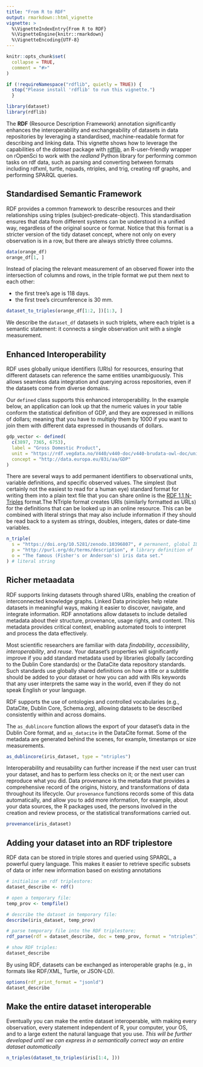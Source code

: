 ```yaml
---
title: "From R to RDF"
output: rmarkdown::html_vignette
vignette: >
  %\VignetteIndexEntry{From R to RDF}
  %\VignetteEngine{knitr::rmarkdown}
  %\VignetteEncoding{UTF-8}
---
```


```r
knitr::opts_chunk$set(
  collapse = TRUE,
  comment = "#>"
)

if (!requireNamespace("rdflib", quietly = TRUE)) { 
  stop("Please install 'rdflib' to run this vignette.") 
  }

```

```r
library(dataset)
library(rdflib)
```

The **RDF** (Resource Description Framework) annotation significantly enhances the interoperability and exchangeability of datasets in data repositories by leveraging a standardised, machine-readable format for describing and linking data. This vignette shows how to leverage the capabilities of the _dataset_ package with [rdflib](https://docs.ropensci.org/rdflib/index.html), an R-user-friendly wrapper on rOpenSci to work with the _redland_ Python library for performing common tasks on rdf data, such as parsing and converting between formats including rdfxml, turtle, nquads, ntriples, and trig, creating rdf graphs, and performing SPARQL queries.

## Standardised Semantic Framework
RDF provides a common framework to describe resources and their relationships using triples (subject-predicate-object). This standardisation ensures that data from different systems can be understood in a unified way, regardless of the original source or format.  Notice that this format is a stricter version of the tidy dataset concept, where not only on every observation is in a row, but there are always strictly three columns.

```r
data(orange_df)
orange_df[1, ]
```

Instead of placing the relevant measurement of an observed flower into the intersection of columns and rows, in the triple format we put them next to each other: 

- the first tree's age is 118 days.
- the first tree's circumference is 30 mm.


```r
dataset_to_triples(orange_df[1:2, ])[1:3, ]
```
We describe the `dataset_df` datasets in such triplets, where each triplet is a semantic statement: it connects a single observation unit with a single measurement.

##  Enhanced Interoperability
RDF uses globally unique identifiers (URIs) for resources, ensuring that different datasets can reference the same entities unambiguously. This allows seamless data integration and querying across repositories, even if the datasets come from diverse domains.

Our `defined` class supports this enhanced interoperability. In the example below, an application can look up that the numeric values in your table conform the statistical definition of GDP, and they are expressed in millions of dollars; meaning that you have to multiply them by 1000 if you want to join them with different data expressed in thousands of dollars. 

```r
gdp_vector <- defined(
  c(3897, 7365, 6753),
  label = "Gross Domestic Product",
  unit = "https://rdf.vegdata.no/V440/v440-doc/v440-brudata-owl-doc/unit_MillionUSD.html",
  concept = "http://data.europa.eu/83i/aa/GDP"
)
```

There are several ways to add permanent identifiers to observational units, variable definitions, and specific observed values. The simplest (but certainly not the easiest to read for a human eye) standard format for writing them into a plain text file that you can share online is the [RDF 1.1 N-Triples](https://www.w3.org/TR/n-triples/) format.The NTriple format creates URIs (similarly formatted as URLs) for the definitions that can be looked up in an online resource. This can be combined with literal strings that may also include information if they should be read back to a system as strings, doubles, integers, dates or date-time variables.

```r
n_triple(
  s = "https://doi.org/10.5281/zenodo.10396807", # permanent, global ID of the dataset
  p = "http://purl.org/dc/terms/description", # library definition of 'description'
  o = "The famous (Fisher's or Anderson's) iris data set."
) # literal string
```
## Richer metaadata
RDF supports linking datasets through shared URIs, enabling the creation of interconnected knowledge graphs. Linked Data principles help relate datasets in meaningful ways, making it easier to discover, navigate, and integrate information. RDF annotations allow datasets to include detailed metadata about their structure, provenance, usage rights, and content. This metadata provides critical context, enabling automated tools to interpret and process the data effectively.

Most scientific researchers are familiar with data *findability*, *accessibility*, *interoperability*, and *reuse*. Your dataset's properties will significantly improve if you add standard metadata used by libraries globally (according to the Dublin Core standards) or the DataCite data repository standards. Such standards use globally shared definitions on how a title or a subtitle should be added to your dataset or how you can add with IRIs keywords that any user interprets the same way in the world, even if they do not speak English or your language.

RDF supports the use of ontologies and controlled vocabularies (e.g., DataCite, Dublin Core, Schema.org), allowing datasets to be described consistently within and across domains.

The `as_dublincore` function allows the export of your dataset's data in the Dublin Core format, and `as_datacite` in the DataCite format. Some of the metadata are generated behind the scenes, for example, timestamps or size measurements.

```r
as_dublincore(iris_dataset, type = "ntriples")
```

Interoperability and reusability can further increase if the next user can trust your dataset, and has to perform less checks on it; or the next user can reproduce what you did. Data provenance is the metadata that provides a comprehensive record of the origins, history, and transformations of data throughout its lifecycle. Our `provenance` functions records some of this data automatically, and allow you to add more information, for example, about your data sources, the R packages used, the persons involved in the creation and review process, or the statistical transformations carried out.

```r
provenance(iris_dataset)
```
## Adding your dataset into an RDF triplestore
 
RDF data can be stored in triple stores and queried using SPARQL, a powerful query language.
This makes it easier to retrieve specific subsets of data or infer new information based on existing annotations


```r
# initialise an rdf triplestore:
dataset_describe <- rdf()

# open a temporary file:
temp_prov <- tempfile()

# describe the dataset in temporary file:
describe(iris_dataset, temp_prov)

# parse temporary file into the RDF triplestore;
rdf_parse(rdf = dataset_describe, doc = temp_prov, format = "ntriples")

# show RDF triples:
dataset_describe
```

By using RDF, datasets can be exchanged as interoperable graphs (e.g., in formats like RDF/XML, Turtle, or JSON-LD).

```r
options(rdf_print_format = "jsonld")
dataset_describe
```
## Make the entire dataset interoperable

Eventually you can make the entire dataset interoperable, with making every observation, every statement independent of R, your computer, your OS, and to a large extent the natural language that you use. _This will be further developed until we can express in a semantically correct way an entire dataset automatically_ 

```r
n_triples(dataset_to_triples(iris[1:4, ]))
```

